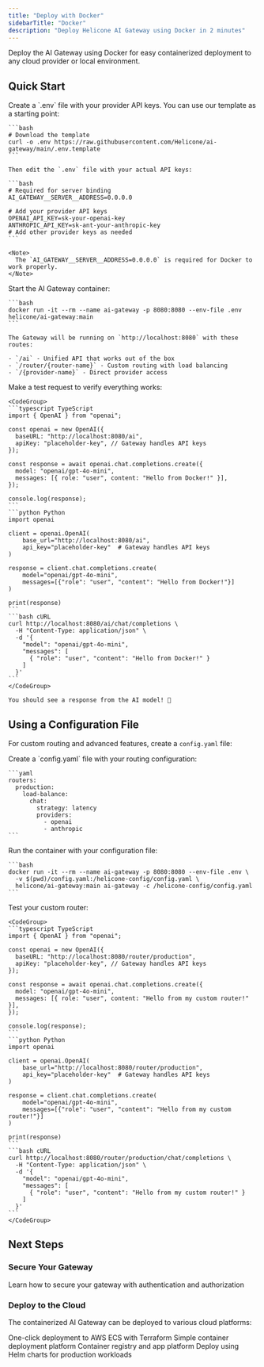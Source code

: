 ```yaml
---
title: "Deploy with Docker"
sidebarTitle: "Docker"
description: "Deploy Helicone AI Gateway using Docker in 2 minutes"
---
```


Deploy the AI Gateway using Docker for easy containerized deployment to any cloud provider or local environment.

## Quick Start

<Steps>
  <Step title="Configure environment">
    Create a `.env` file with your provider API keys. You can use our template as a starting point:

    ```bash
    # Download the template
    curl -o .env https://raw.githubusercontent.com/Helicone/ai-gateway/main/.env.template
    ```

    Then edit the `.env` file with your actual API keys:

    ```bash
    # Required for server binding
    AI_GATEWAY__SERVER__ADDRESS=0.0.0.0

    # Add your provider API keys
    OPENAI_API_KEY=sk-your-openai-key
    ANTHROPIC_API_KEY=sk-ant-your-anthropic-key
    # Add other provider keys as needed
    ```

    <Note>
      The `AI_GATEWAY__SERVER__ADDRESS=0.0.0.0` is required for Docker to work properly.
    </Note>

  </Step>

  <Step title="Run the container">
    Start the AI Gateway container:

    ```bash
    docker run -it --rm --name ai-gateway -p 8080:8080 --env-file .env helicone/ai-gateway:main
    ```

    The Gateway will be running on `http://localhost:8080` with these routes:

    - `/ai` - Unified API that works out of the box
    - `/router/{router-name}` - Custom routing with load balancing
    - `/{provider-name}` - Direct provider access

  </Step>

  <Step title="Test your deployment">
    Make a test request to verify everything works:

    <CodeGroup>
    ```typescript TypeScript
    import { OpenAI } from "openai";

    const openai = new OpenAI({
      baseURL: "http://localhost:8080/ai",
      apiKey: "placeholder-key", // Gateway handles API keys
    });

    const response = await openai.chat.completions.create({
      model: "openai/gpt-4o-mini",
      messages: [{ role: "user", content: "Hello from Docker!" }],
    });

    console.log(response);
    ```
    ```python Python
    import openai

    client = openai.OpenAI(
        base_url="http://localhost:8080/ai",
        api_key="placeholder-key"  # Gateway handles API keys
    )

    response = client.chat.completions.create(
        model="openai/gpt-4o-mini",
        messages=[{"role": "user", "content": "Hello from Docker!"}]
    )

    print(response)
    ```
    ```bash cURL
    curl http://localhost:8080/ai/chat/completions \
      -H "Content-Type: application/json" \
      -d '{
        "model": "openai/gpt-4o-mini",
        "messages": [
          { "role": "user", "content": "Hello from Docker!" }
        ]
      }'
    ```
    </CodeGroup>

    You should see a response from the AI model! 🎉

  </Step>
</Steps>

## Using a Configuration File

For custom routing and advanced features, create a `config.yaml` file:

<Steps>
  <Step title="Create config file">
    Create a `config.yaml` file with your routing configuration:

    ```yaml
    routers:
      production:
        load-balance:
          chat:
            strategy: latency
            providers:
              - openai
              - anthropic
    ```

  </Step>

  <Step title="Mount config and run">
    Run the container with your configuration file:

    ```bash
    docker run -it --rm --name ai-gateway -p 8080:8080 --env-file .env \
      -v $(pwd)/config.yaml:/helicone-config/config.yaml \
      helicone/ai-gateway:main ai-gateway -c /helicone-config/config.yaml
    ```

  </Step>

  <Step title="Test your router">
    Test your custom router:

    <CodeGroup>
    ```typescript TypeScript
    import { OpenAI } from "openai";

    const openai = new OpenAI({
      baseURL: "http://localhost:8080/router/production",
      apiKey: "placeholder-key", // Gateway handles API keys
    });

    const response = await openai.chat.completions.create({
      model: "openai/gpt-4o-mini",
      messages: [{ role: "user", content: "Hello from my custom router!" }],
    });

    console.log(response);
    ```
    ```python Python
    import openai

    client = openai.OpenAI(
        base_url="http://localhost:8080/router/production",
        api_key="placeholder-key"  # Gateway handles API keys
    )

    response = client.chat.completions.create(
        model="openai/gpt-4o-mini",
        messages=[{"role": "user", "content": "Hello from my custom router!"}]
    )

    print(response)
    ```
    ```bash cURL
    curl http://localhost:8080/router/production/chat/completions \
      -H "Content-Type: application/json" \
      -d '{
        "model": "openai/gpt-4o-mini",
        "messages": [
          { "role": "user", "content": "Hello from my custom router!" }
        ]
      }'
    ```
    </CodeGroup>

  </Step>
</Steps>

## Next Steps

### Secure Your Gateway

<Card title="Secure Your Gateway" href="/ai-gateway/authentication" horizontal>
  Learn how to secure your gateway with authentication and authorization
</Card>

### Deploy to the Cloud

The containerized AI Gateway can be deployed to various cloud platforms:

<CardGroup cols={2}>
  <Card title="AWS ECS" href="/ai-gateway/deployment/ecs">
    One-click deployment to AWS ECS with Terraform
  </Card>
  <Card title="Fly.io" href="/ai-gateway/deployment/fly">
    Simple container deployment platform
  </Card>
  <Card title="Porter" href="/ai-gateway/deployment/porter">
    Container registry and app platform
  </Card>
  <Card title="Kubernetes" href="/ai-gateway/deployment/k8s">
    Deploy using Helm charts for production workloads
  </Card>
</CardGroup>
